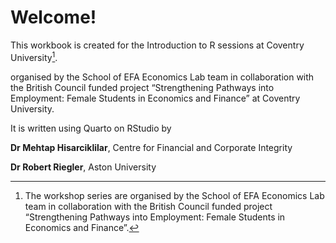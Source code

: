 # Welcome! {.unnumbered}

This workbook is created for the Introduction to R sessions at Coventry University[^index-1].

[^index-1]: The workshop series are organised by the School of EFA Economics Lab team in collaboration with the British Council funded project "Strengthening Pathways into Employment: Female Students in Economics and Finance".

organised by the School of EFA Economics Lab team in collaboration with the British Council funded project "Strengthening Pathways into Employment: Female Students in Economics and Finance" at Coventry University.

It is written using Quarto on RStudio by

**Dr Mehtap Hisarciklilar**, Centre for Financial and Corporate Integrity

**Dr Robert Riegler**, Aston University
